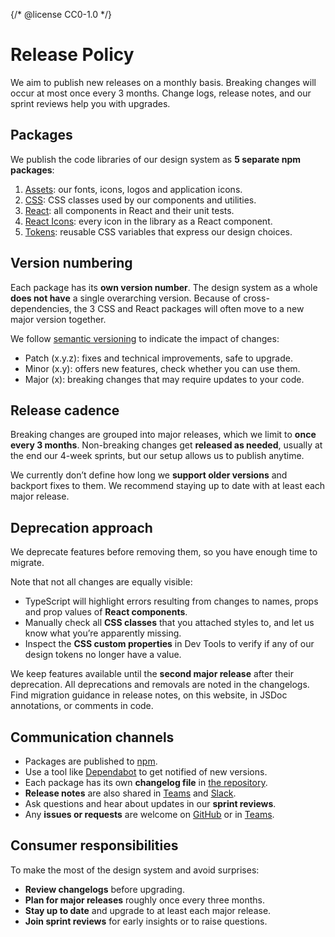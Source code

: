 {/* @license CC0-1.0 */}


<Meta title="Docs/Developer Guide/Release Policy" />

# Release Policy

We aim to publish new releases on a monthly basis.
Breaking changes will occur at most once every 3 months.
Change logs, release notes, and our sprint reviews help you with upgrades.

## Packages

We publish the code libraries of our design system as **5 separate npm packages**:

1. [Assets](https://www.npmjs.com/package/@amsterdam/design-system-assets): our fonts, icons, logos and application icons.
2. [CSS](https://www.npmjs.com/package/@amsterdam/design-system-css): CSS classes used by our components and utilities.
3. [React](https://www.npmjs.com/package/@amsterdam/design-system-react): all components in React and their unit tests.
4. [React Icons](https://www.npmjs.com/package/@amsterdam/design-system-react-icons): every icon in the library as a React component.
5. [Tokens](https://www.npmjs.com/package/@amsterdam/design-system-tokens): reusable CSS variables that express our design choices.

## Version numbering

Each package has its **own version number**.
The design system as a whole **does not have** a single overarching version.
Because of cross-dependencies, the 3 CSS and React packages will often move to a new major version together.

We follow [semantic versioning](https://semver.org) to indicate the impact of changes:

- Patch (x.y.z): fixes and technical improvements, safe to upgrade.
- Minor (x.y): offers new features, check whether you can use them.
- Major (x): breaking changes that may require updates to your code.

## Release cadence

Breaking changes are grouped into major releases, which we limit to **once every 3 months**.
Non-breaking changes get **released as needed**, usually at the end our 4-week sprints, but our setup allows us to publish anytime.

We currently don’t define how long we **support older versions** and backport fixes to them.
We recommend staying up to date with at least each major release.

## Deprecation approach

We deprecate features before removing them, so you have enough time to migrate.

Note that not all changes are equally visible:

- TypeScript will highlight errors resulting from changes to names, props and prop values of **React components**.
- Manually check all **CSS classes** that you attached styles to, and let us know what you’re apparently missing.
- Inspect the **CSS custom properties** in Dev Tools to verify if any of our design tokens no longer have a value.

We keep features available until the **second major release** after their deprecation.
All deprecations and removals are noted in the changelogs.
Find migration guidance in release notes, on this website, in JSDoc annotations, or comments in code.

## Communication channels

- Packages are published to [npm](https://www.npmjs.com/).
- Use a tool like [Dependabot](https://docs.github.com/en/code-security/getting-started/dependabot-quickstart-guide) to get notified of new versions.
- Each package has its own **changelog file** in [the repository](https://github.com/Amsterdam/design-system).
- **Release notes** are also shared in [Teams](https://teams.microsoft.com/l/team/19%3afYKS_RD2n1q4UhguA9jwEJk0A_VjYPO4TiLQjYlG_bo1%40thread.tacv2/conversations?groupId=381b5f11-b342-4a3a-8a78-8b371a90457d&tenantId=72fca1b1-2c2e-4376-a445-294d80196804) and [Slack](https://datalab-amsterdam.slack.com/archives/CV54XSMSA).
- Ask questions and hear about updates in our **sprint reviews**.
- Any **issues or requests** are welcome on [GitHub](https://github.com/Amsterdam/design-system/issues) or in [Teams](https://teams.microsoft.com/l/team/19%3afYKS_RD2n1q4UhguA9jwEJk0A_VjYPO4TiLQjYlG_bo1%40thread.tacv2/conversations?groupId=381b5f11-b342-4a3a-8a78-8b371a90457d&tenantId=72fca1b1-2c2e-4376-a445-294d80196804).

## Consumer responsibilities

To make the most of the design system and avoid surprises:

- **Review changelogs** before upgrading.
- **Plan for major releases** roughly once every three months.
- **Stay up to date** and upgrade to at least each major release.
- **Join sprint reviews** for early insights or to raise questions.
